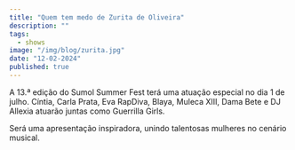 ```yaml
---
title: "Quem tem medo de Zurita de Oliveira"
description: ""
tags:
  - shows
image: "/img/blog/zurita.jpg"
date: "12-02-2024"
published: true
---
```


A 13.ª edição do Sumol Summer Fest terá uma atuação especial no dia 1 de julho. Cíntia, Carla Prata, Eva RapDiva, Blaya, Muleca XIII, Dama Bete e DJ Allexia atuarão juntas como Guerrilla Girls.

Será uma apresentação inspiradora, unindo talentosas mulheres no cenário musical.
